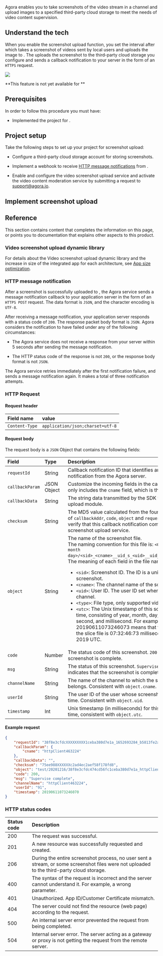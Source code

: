 
Agora <Vg k="VSDK" /> enables you to take screenshots of the video stream in a channel and upload images to a specified third-party cloud storage to meet the needs of video content supervision.

## Understand the tech

When you enable the screenshot upload function, you set the interval after which <Vg k="VSDK" /> takes a screenshot of videos sent by local users and uploads the image to <Vg k="AGORA_BACKEND" />. The <Vg k="AGORA_BACKEND" /> uploads the screenshot to the third-party cloud storage you configure and sends a callback notification to your server in the form of an `HTTPS` request.

![](/images/screenshot-upload/screenshot-upload.png)

<PlatformWrapper notAllowed="ios, macos, android, windows">
**This feature is not yet available for <Vpl k="NAME" />**
</PlatformWrapper>

<PlatformWrapper platform="ios, macos, android, windows">

## Prerequisites

In order to follow this procedure you must have:

* Implemented the [<Vg k="GET_STARTED"/>](../get-started/get-started-sdk) project for <Vpd k="NAME"/>.
<Prerequisites />

## Project setup

Take the following steps to set up your project for screenshot upload: 

* Configure a third-party cloud storage account for storing screenshots.

* Implement a webhook to receive [HTTP message notifications](#http-message-notification) from <Vg k="AGORA_BACKEND" />.

* Enable and configure the <Vg k="COMPANY" /> video screenshot upload service and activate the video content moderation service by submitting a request to support@agora.io.
<ProjectSetup />

## Implement screenshot upload

<ProjectImplement />

## Reference

This section contains content that completes the information on this page, or points you to documentation that explains other aspects to this product.

<Reference />

### Video screenshot upload dynamic library

For details about the Video screenshot upload dynamic library and the increase in size of the integrated app for each architecture, see [App size optimization](../reference/downloads#plugin-list).

### HTTP message notification

After a screenshot is successfully uploaded to <Vg k="AGORA_BACKEND" />, the Agora service sends a message notification callback to your application server in the form of an `HTTPS POST` request. The data format is `JSON`, and the character encoding is `UTF-8`.

After receiving a message notification, your application server responds with a status code of `200`. The response packet body format is `JSON`. Agora considers the notification to have failed under any of the following circumstances:

* The Agora service does not receive a response from your server within 5 seconds after sending the message notification.

* The HTTP status code of the response is not `200`, or the response body format is not `JSON`.

The Agora service retries immediately after the first notification failure, and sends a message notification again. It makes a total of three notification attempts.

### HTTP Request

#### Request header

| Field name | value |
|:-----|:-------------|
| `Content-Type` | `application/json;charset=utf-8` |

#### Request body

The request body is a `JSON` Object that contains the following fields:

| Field          | Type         | Description  |
|:--------------|:------------|:-----------------------------------------------|
| `requestId`      | String       | Callback notification ID that identifies an event notification from the Agora server. |
| `callbackParam`  | JSON Object  | Customize the incoming fields in the callback. Currently only includes the `cname` field, which is the channel name. |
| `callbackData`   | String       | The string data transmitted by the SDK video screenshot upload module. |
| `checksum`       | String       | The MD5 value calculated from the four parameter values ​​of `callbackAddr`, `code`, `object` and `requestId`. It is used to verify that this callback notification comes from the video screenshot upload service. |
| `object`         | String       | The name of the screenshot file.<br/> The naming convention for this file is: `<OSS prefix>/<year month day>/<sid>_<cname>__uid_s_<uid>__uid_e_<type>_utc.jpg`. The meaning of each field in the file name is as follows:<ul><li> `<sid>`: Screenshot ID. The ID is a unique identifier for a screenshot.</li><li> `<cname>`: The channel name of the screenshot user.</li><li> `<uid>`: User ID. The user ID set when joining the channel.</li><li> `<type>`: File type, only supported video.</li><li> `<utc>`: The Unix timestamp of this screenshot. UTC time, consisting of year, month, day, hour, minute, second, and millisecond. For example, utc equals 20190611073246073 means that the start time of the slice file is 07:32:46:73 milliseconds on June 11, 2019 UTC.</li></ul>|
| `code`           | Number       | The status code of this screenshot. `200` indicates that the screenshot is complete. |
| `msg`            | String       | The status of this screenshot. `Supervise complete` indicates that the screenshot is complete. |
| `channelName`    | String       | The name of the channel to which the screenshot user belongs. Consistent with `object.cname`. |
| `userId`         | String       | The user ID of the user whose screenshot was taken this time. Consistent with `object.uid`. |
| `timestamp`      | Int          | Unix timestamp (in milliseconds) for this screenshot. UTC time, consistent with `object.utc`. |

#### Example request

```json
{
    "requestId": "38f8e3cfdcXXXXXXXXX1ceba380d7e1a_1652693284_b5813fe2ae4fa5cdfe5abd8fef82526f",
    "callbackParam": {
        "cname": "httpClient463224"
    },
    "callbackData": "",
    "checksum": "75ee988XXXXXXc2ad4ec2aef58f178fd8",
    "object": "test/20201216/38f8e3cfdc474cd56fc1ceba380d7e1a_httpClient463224__uid_s_91__uid_e_video_20200413081128672.jpg",
    "code": 200,
    "msg": "Supervise complete",
    "channelName": "httpClient463224",
    "userId": "91",
    "timestamp": 20190611073246070
}
```

### HTTP status codes

| Status code | Description |
|:-------|:--------------------|
| 200 | The request was successful.|
| 201 | A new resource was successfully requested and created.|
| 206 | During the entire screenshot process, no user sent a stream, or some screenshot files were not uploaded to the third-party cloud storage. |
| 400 | The syntax of the request is incorrect and the server cannot understand it. For example, a wrong parameter.|
| 401 | Unauthorized. App ID/Customer Certificate mismatch. |
| 404 | The server could not find the resource (web page) according to the request.|
| 500 | An internal server error prevented the request from being completed.|
| 504 | Internal server error. The server acting as a gateway or proxy is not getting the request from the remote server.


</PlatformWrapper>